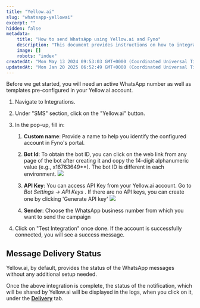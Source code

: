 ```yaml
---
title: "Yellow.ai"
slug: "whatsapp-yellowai"
excerpt: ""
hidden: false
metadata:
    title: "How to send WhatsApp using Yellow.ai and Fyno"
    description: "This document provides instructions on how to integrate Yellow.ai with WhatsApp for message delivery status tracking, requiring an active WhatsApp number and pre-configured templates in your Yellow.ai account."
    image: []
    robots: "index"
createdAt: "Mon May 13 2024 09:53:03 GMT+0000 (Coordinated Universal Time)"
updatedAt: "Mon Jan 20 2025 06:52:49 GMT+0000 (Coordinated Universal Time)"
---
```


Before we get started, you will need an active WhatsApp number as well as templates pre-configured in your Yellow.ai account.

1. Navigate to Integrations.
2. Under "SMS" section, click on the "Yellow.ai" button.
3. In the pop-up, fill in:

    1. **Custom name**: Provide a name to help you identify the configured account in Fyno's portal.
    2. **Bot Id**: To obtain the bot ID, you can click on the web link from any page of the bot after creating it and copy the 14-digit alphanumeric value (e.g., x16763649\*\*). The bot ID is different in each environment.
       ![](https://fynodocs.s3.ap-south-1.amazonaws.com/images/whatsapp_yellow_botid.png)
    3. **API Key**: You can access API Key from your Yellow.ai account. Go to _Bot Settings -> API Keys_ . If there are no API keys, you can create one by clicking 'Generate API key'
       ![](https://fynodocs.s3.ap-south-1.amazonaws.com/images/whatsapp_yellow_apikey.png)

    4. **Sender**: Choose the WhatsApp business number from which you want to send the campaign

4. Click on "Test Integration" once done. If the account is successfully connected, you will see a success message.

## Message Delivery Status

Yellow.ai, by default, provides the status of the WhatsApp messages without any additional setup needed.

Once the above integration is complete, the status of the notification, which will be shared by Yellow.ai will be displayed in the logs, when you click on it, under the **[Delivery](./log-details-delivery)** tab.
